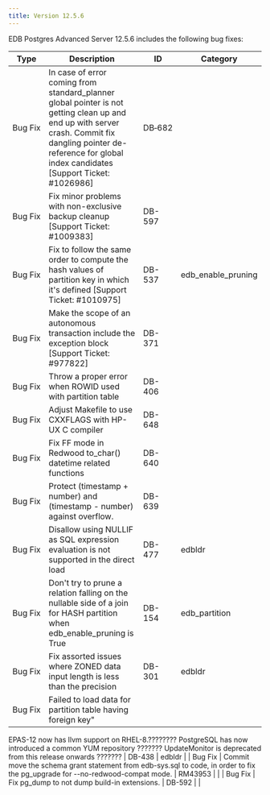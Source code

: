 ---
title: Version 12.5.6
---

EDB Postgres Advanced Server 12.5.6 includes the following bug fixes:

| Type | Description      | ID | Category |
| ---- | ---------------- | -- | -------- |
| Bug&nbsp;Fix | In case of error coming from standard_planner global pointer is not getting clean up and end up with server crash.  Commit fix dangling pointer de-reference for global index candidates [Support Ticket: #1026986] | DB&#8209;682 | |
| Bug Fix | Fix minor problems with non-exclusive backup cleanup [Support Ticket: #1009383] | DB-597 | |
| Bug Fix | Fix to follow the same order to compute the hash values of partition key in which it's defined [Support Ticket: #1010975] | DB-537 | edb_enable_pruning |
| Bug Fix | Make the scope of an autonomous transaction include the exception block [Support Ticket: #977822] | DB-371 | |
| Bug Fix | Throw a proper error when ROWID used with partition table |DB-406 | |
| Bug Fix | Adjust Makefile to use CXXFLAGS with HP-UX C compiler | DB-648 | |
| Bug Fix | Fix FF mode in Redwood to_char() datetime related functions | DB-640 | |
| Bug Fix | Protect (timestamp + number) and (timestamp - number) against overflow. | DB-639 | |
| Bug Fix | Disallow using NULLIF as SQL expression evaluation is not supported in the direct load | DB-477 | edbldr|
| Bug Fix | Don't try to prune a relation falling on the nullable side of a join for HASH partition when edb_enable_pruning is True  | DB-154 | edb_partition |
| Bug Fix | Fix assorted issues where ZONED data input length is less than the precision | DB-301 | edbldr |
| Bug Fix | Failed to load data for partition table having foreign key"
EPAS-12 now has llvm support on RHEL-8.????????
PostgreSQL has now introduced a common YUM repository ???????
UpdateMonitor is deprecated from this release onwards ??????? | DB-438 | edbldr |
| Bug Fix | Commit move the schema grant statement from edb-sys.sql to code, in order to fix the pg_upgrade for --no-redwood-compat mode. | RM43953 |  |
| Bug Fix | Fix pg_dump to not dump build-in extensions. | DB-592 |  |

